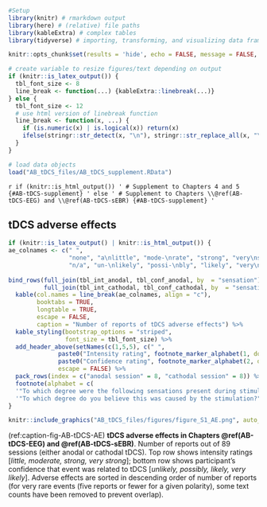 ```r
#Setup
library(knitr) # rmarkdown output
library(here) # (relative) file paths
library(kableExtra) # complex tables
library(tidyverse) # importing, transforming, and visualizing data frames

knitr::opts_chunk$set(results = 'hide', echo = FALSE, message = FALSE, warning = FALSE)

# create variable to resize figures/text depending on output
if (knitr::is_latex_output()) {
  tbl_font_size <- 8
  line_break <- function(...) {kableExtra::linebreak(...)}
} else {
  tbl_font_size <- 12
  # use html version of linebreak function
  line_break <- function(x, ...) {
    if (is.numeric(x) | is.logical(x)) return(x)
    ifelse(stringr::str_detect(x, "\n"), stringr::str_replace_all(x, "\n", "<br />"), x)
  }
}

# load data objects
load("AB_tDCS_files/AB_tDCS_supplement.RData")
```

`r if (knitr::is_html_output()) '
# Supplement to Chapters 4 and 5 {#AB-tDCS-supplement}
' else '
# Supplement to Chapters \\@ref(AB-tDCS-EEG) and \\@ref(AB-tDCS-sEBR) {#AB-tDCS-supplement}
'`

## tDCS adverse effects

\begingroup
\renewcommand{\arraystretch}{1.25}
\setlength{\LTleft}{-20cm plus -1fill}
\setlength{\LTright}{\LTleft}

```r
if (knitr::is_latex_output() | knitr::is_html_output()) {
ae_colnames <- c(" ",
                 "none", "a\nlittle", "mode-\nrate", "strong", "very\nstrong",
                 "n/a", "un-\nlikely", "possi-\nbly", "likely", "very\nlikely")
                 
bind_rows(full_join(tbl_int_anodal, tbl_conf_anodal, by  = "sensation"),
          full_join(tbl_int_cathodal, tbl_conf_cathodal, by  = "sensation")) %>%
  kable(col.names = line_break(ae_colnames, align = "c"), 
        booktabs = TRUE,
        longtable = TRUE,
        escape = FALSE,
        caption = "Number of reports of tDCS adverse effects") %>%
  kable_styling(bootstrap_options = "striped",
                font_size = tbl_font_size) %>%
  add_header_above(setNames(c(1,5,5), c(" ",
              paste0("Intensity rating", footnote_marker_alphabet(1, double_escape = TRUE)),
              paste0("Confidence rating", footnote_marker_alphabet(2, double_escape = TRUE)))),
              escape = FALSE) %>%
  pack_rows(index = c("anodal session" = 8, "cathodal session" = 8)) %>%
  footnote(alphabet = c(
  '"To which degree were the following sensations present during stimulation?"', 
  '"To which degree do you believe this was caused by the stimulation?"'))
}
```

\endgroup

\newpage
\pagestyle{empty}
\changetext{}{}{-25mm}{}{}
\blandscape

```r
knitr::include_graphics("AB_tDCS_files/figures/figure_S1_AE.png", auto_pdf = TRUE)
```

(ref:caption-fig-AB-tDCS-AE) __tDCS adverse effects in Chapters \@ref(AB-tDCS-EEG) and \@ref(AB-tDCS-sEBR)__. Number of reports out of 89 sessions (either anodal or cathodal tDCS). Top row shows intensity ratings [_little, moderate, strong, very strong_]; bottom row shows participant's confidence that event was related to tDCS [_unlikely, possibly, likely, very likely_]. Adverse effects are sorted in descending order of number of reports (for very rare events (five reports or fewer for a given polarity), some text counts have been removed to prevent overlap).

\newpage
\elandscape
\changetext{}{}{+25mm}{}{}
\pagestyle{\defstyle}